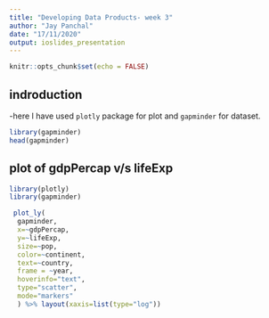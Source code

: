 ---
title: "Developing Data Products- week 3"
author: "Jay Panchal"
date: "17/11/2020"
output: ioslides_presentation
---

```{r setup, include=FALSE, comment=" "}
knitr::opts_chunk$set(echo = FALSE)
```

## indroduction

-here I have used `plotly` package for plot and `gapminder` for dataset.
```{r,comment=" ",warning=FALSE}
library(gapminder)
head(gapminder)

```



## plot of gdpPercap v/s lifeExp


```{r,warning=FALSE,message=FALSE, fig.align='center'}

library(plotly)
library(gapminder)

 plot_ly(
  gapminder,
  x=~gdpPercap,
  y=~lifeExp,
  size=~pop,
  color=~continent,
  text=~country,
  frame = ~year,
  hoverinfo="text",
  type="scatter",
  mode="markers"
  ) %>% layout(xaxis=list(type="log"))



```
